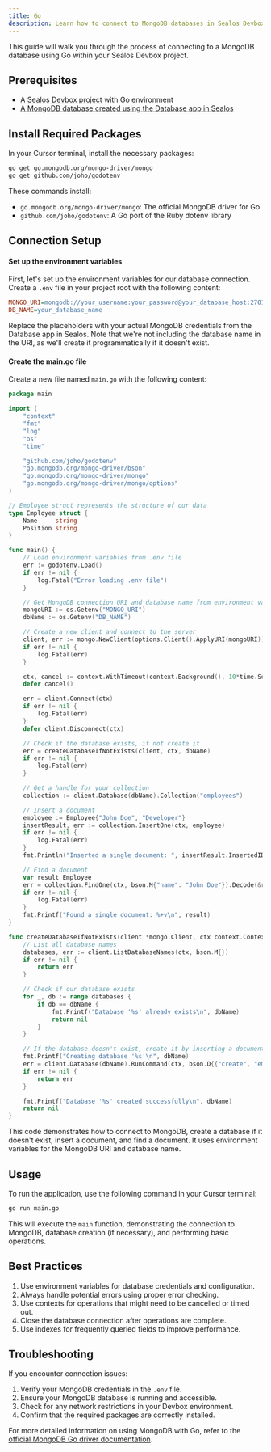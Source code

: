 ```yaml
---
title: Go
description: Learn how to connect to MongoDB databases in Sealos Devbox using Go
---
```


This guide will walk you through the process of connecting to a MongoDB database using Go within your Sealos Devbox project.

## Prerequisites

- [A Sealos Devbox project](/docs/guides/fundamentals/create-a-project) with Go environment
- [A MongoDB database created using the Database app in Sealos](./)

## Install Required Packages

In your Cursor terminal, install the necessary packages:

```bash
go get go.mongodb.org/mongo-driver/mongo
go get github.com/joho/godotenv
```

These commands install:
- `go.mongodb.org/mongo-driver/mongo`: The official MongoDB driver for Go
- `github.com/joho/godotenv`: A Go port of the Ruby dotenv library

## Connection Setup

<div className='steps [&_h4]:step'>

#### Set up the environment variables

First, let's set up the environment variables for our database connection. Create a `.env` file in your project root with the following content:

```ini title=".env"
MONGO_URI=mongodb://your_username:your_password@your_database_host:27017
DB_NAME=your_database_name
```

Replace the placeholders with your actual MongoDB credentials from the Database app in Sealos. Note that we're not including the database name in the URI, as we'll create it programmatically if it doesn't exist.

#### Create the main.go file

Create a new file named `main.go` with the following content:

```go title="main.go"
package main

import (
	"context"
	"fmt"
	"log"
	"os"
	"time"

	"github.com/joho/godotenv"
	"go.mongodb.org/mongo-driver/bson"
	"go.mongodb.org/mongo-driver/mongo"
	"go.mongodb.org/mongo-driver/mongo/options"
)

// Employee struct represents the structure of our data
type Employee struct {
	Name     string
	Position string
}

func main() {
	// Load environment variables from .env file
	err := godotenv.Load()
	if err != nil {
		log.Fatal("Error loading .env file")
	}

	// Get MongoDB connection URI and database name from environment variables
	mongoURI := os.Getenv("MONGO_URI")
	dbName := os.Getenv("DB_NAME")

	// Create a new client and connect to the server
	client, err := mongo.NewClient(options.Client().ApplyURI(mongoURI))
	if err != nil {
		log.Fatal(err)
	}

	ctx, cancel := context.WithTimeout(context.Background(), 10*time.Second)
	defer cancel()

	err = client.Connect(ctx)
	if err != nil {
		log.Fatal(err)
	}
	defer client.Disconnect(ctx)

	// Check if the database exists, if not create it
	err = createDatabaseIfNotExists(client, ctx, dbName)
	if err != nil {
		log.Fatal(err)
	}

	// Get a handle for your collection
	collection := client.Database(dbName).Collection("employees")

	// Insert a document
	employee := Employee{"John Doe", "Developer"}
	insertResult, err := collection.InsertOne(ctx, employee)
	if err != nil {
		log.Fatal(err)
	}
	fmt.Println("Inserted a single document: ", insertResult.InsertedID)

	// Find a document
	var result Employee
	err = collection.FindOne(ctx, bson.M{"name": "John Doe"}).Decode(&result)
	if err != nil {
		log.Fatal(err)
	}
	fmt.Printf("Found a single document: %+v\n", result)
}

func createDatabaseIfNotExists(client *mongo.Client, ctx context.Context, dbName string) error {
	// List all database names
	databases, err := client.ListDatabaseNames(ctx, bson.M{})
	if err != nil {
		return err
	}

	// Check if our database exists
	for _, db := range databases {
		if db == dbName {
			fmt.Printf("Database '%s' already exists\n", dbName)
			return nil
		}
	}

	// If the database doesn't exist, create it by inserting a document
	fmt.Printf("Creating database '%s'\n", dbName)
	err = client.Database(dbName).RunCommand(ctx, bson.D{{"create", "employees"}}).Err()
	if err != nil {
		return err
	}

	fmt.Printf("Database '%s' created successfully\n", dbName)
	return nil
}
```

This code demonstrates how to connect to MongoDB, create a database if it doesn't exist, insert a document, and find a document. It uses environment variables for the MongoDB URI and database name.

</div>

## Usage

To run the application, use the following command in your Cursor terminal:

```bash
go run main.go
```

This will execute the `main` function, demonstrating the connection to MongoDB, database creation (if necessary), and performing basic operations.

## Best Practices

1. Use environment variables for database credentials and configuration.
2. Always handle potential errors using proper error checking.
3. Use contexts for operations that might need to be cancelled or timed out.
4. Close the database connection after operations are complete.
5. Use indexes for frequently queried fields to improve performance.

## Troubleshooting

If you encounter connection issues:

1. Verify your MongoDB credentials in the `.env` file.
2. Ensure your MongoDB database is running and accessible.
3. Check for any network restrictions in your Devbox environment.
4. Confirm that the required packages are correctly installed.

For more detailed information on using MongoDB with Go, refer to the [official MongoDB Go driver documentation](https://pkg.go.dev/go.mongodb.org/mongo-driver/mongo).
